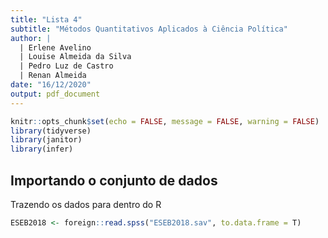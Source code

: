 ```yaml
---
title: "Lista 4"
subtitle: "Métodos Quantitativos Aplicados à Ciência Política"
author: |
  | Erlene Avelino 
  | Louise Almeida da Silva
  | Pedro Luz de Castro
  | Renan Almeida
date: "16/12/2020"
output: pdf_document
---
```


```r
knitr::opts_chunk$set(echo = FALSE, message = FALSE, warning = FALSE)
library(tidyverse)
library(janitor)
library(infer)
```

## Importando o conjunto de dados

Trazendo os dados para dentro do R
```r
ESEB2018 <- foreign::read.spss("ESEB2018.sav", to.data.frame = T)
```



